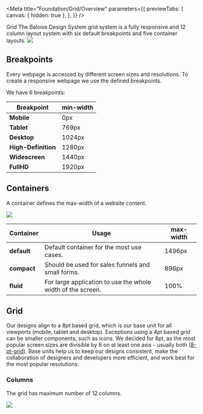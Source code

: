 
<Meta
  title="Foundation/Grid/Overview"
  parameters={{
    previewTabs: {
      canvas: { hidden: true },
    },
  }}
/>

<bal-doc-banner subtitle="Foundation" color="green">
  Grid
</bal-doc-banner>

<bal-doc-lead>
  The Baloise Design System grid system is a fully responsive and 12 column layout system with six default breakpoints
  and five container layouts.
</bal-doc-lead>


<img src={GridOverview} />

## Breakpoints

Every webpage is accessed by different screen sizes and resolutions. To create a responsive webpage we use the defined
breakpoints.

We have 6 breakpoints:

| Breakpoint          | min-width |
| ------------------- | --------- |
| **Mobile**          | 0px       |
| **Tablet**          | 769px     |
| **Desktop**         | 1024px    |
| **High-Definition** | 1280px    |
| **Widescreen**      | 1440px    |
| **FullHD**          | 1920px    |

## Containers

A container defines the max-width of a website content.


<img src={LayoutOverview} />

| Container       | Usage                                                       | max-width |
| --------------- | ----------------------------------------------------------- | --------- |
| **default**     | Default container for the most use cases.                   | 1496px    |
| **compact**     | Should be used for sales funnels and small forms.           | 896px     |
| **fluid**       | For large application to use the whole width of the screen. | 100%      |

## Grid

Our designs align to a 8pt based grid, which is our base unit for all viewports (mobile, tablet and desktop).
Exceptions using a 4pt based grid can be smaller components, such as icons.
We decided for 8pt, as the most popular screen sizes are divisible by 8 on at least one axis -
usually both ([8-pt-grid](https://spec.fm/specifics/8-pt-grid)). Base units help us to keep our designs consistent,
make the collaboration of designers and developers more efficient, and work best for the most popular
resolutions.

### Columns

The grid has maximum number of 12 columns.


<img src={Grid} />

<bal-doc-github link="/stories/foundation/grid/00-overview.stories.mdx"></bal-doc-github>
